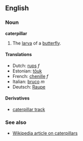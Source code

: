 ==English==
===Noun===
'''caterpillar'''

#The [[larva]] of a [[butterfly]].

====Translations====
*Dutch: [[rups]] ''f''
*Estonian: [[tõuk]]
*French: [[chenille]] ''f''
*Italian: [[bruco]] ''m''
*Deutsch: [[Raupe]] 

====Derivatives====
*[[caterpillar track]]

===See also===
*[[en:caterpillar|Wikipedia article on caterpillars]]